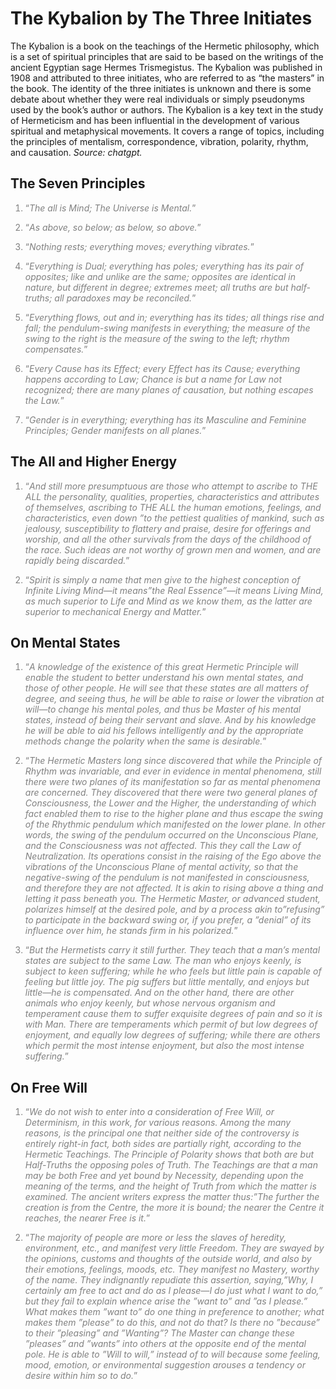 # The Kybalion by The Three Initiates

The Kybalion is a book on the teachings of the Hermetic philosophy, which is a set of spiritual principles that are said to be based on the writings of the ancient Egyptian sage Hermes Trismegistus. The Kybalion was published in 1908 and attributed to three initiates, who are referred to as "the masters" in the book. The identity of the three initiates is unknown and there is some debate about whether they were real individuals or simply pseudonyms used by the book's author or authors. The Kybalion is a key text in the study of Hermeticism and has been influential in the development of various spiritual and metaphysical movements. It covers a range of topics, including the principles of mentalism, correspondence, vibration, polarity, rhythm, and causation. *Source: chatgpt.*

## The Seven Principles

::: {style="color: gray"}
1. "*The all is Mind; The Universe is Mental.*"
:::

::: {style="color: gray"}
2. "*As above, so below; as below, so above.*"
:::

::: {style="color: gray"}
3. "*Nothing rests; everything moves; everything vibrates.*"
:::

::: {style="color: gray"}
4. "*Everything is Dual; everything has poles; everything has its pair of opposites; like and unlike are the same; opposites are identical in nature, but different in degree; extremes meet; all truths are but half-truths; all paradoxes may be reconciled.*"
:::

::: {style="color: gray"}
5. "*Everything flows, out and in; everything has its tides; all things rise and fall; the pendulum-swing manifests in everything; the measure of the swing to the right is the measure of the swing to the left; rhythm compensates.*"
:::

::: {style="color: gray"}
6. "*Every Cause has its Effect; every Effect has its Cause; everything happens according to Law; Chance is but a name for Law not recognized; there are many planes of causation, but nothing escapes the Law.*"
:::

::: {style="color: gray"}
7. "*Gender is in everything; everything has its Masculine and Feminine Principles; Gender manifests on all planes.*"
:::

## The All and Higher Energy
::: {style="color: gray"}
1. "*And still more presumptuous are those who attempt to ascribe to THE ALL the personality, qualities, properties, characteristics and attributes of themselves, ascribing to THE ALL the human emotions, feelings, and characteristics, even down "to the pettiest qualities of mankind, such as jealousy, susceptibility to flattery and praise, desire for offerings and worship, and all the other survivals from the days of the childhood of the race. Such ideas are not worthy of grown men and women, and are rapidly being discarded.*"
:::

::: {style="color: gray"}
2. "*Spirit is simply a name that men give to the highest conception of Infinite Living Mind---it means"the Real Essence"---it means Living Mind, as much superior to Life and Mind as we know them, as the latter are superior to mechanical Energy and Matter.*"
:::

## On Mental States

::: {style="color: gray"}
1. "*A knowledge of the existence of this great Hermetic Principle will enable the student to better understand his own mental states, and those of other people. He will see that these states are all matters of degree, and seeing thus, he will be able to raise or lower the vibration at will---to change his mental poles, and thus be Master of his mental states, instead of being their servant and slave. And by his knowledge he will be able to aid his fellows intelligently and by the appropriate methods change the polarity when the same is desirable.*"
:::

::: {style="color: gray"}
2. "*The Hermetic Masters long since discovered that while the Principle of Rhythm was invariable, and ever in evidence in mental phenomena, still there were two planes of its manifestation so far as mental phenomena are concerned. They discovered that there were two general planes of Consciousness, the Lower and the Higher, the understanding of which fact enabled them to rise to the higher plane and thus escape the swing of the Rhythmic pendulum which manifested on the lower plane. In other words, the swing of the pendulum occurred on the Unconscious Plane, and the Consciousness was not affected. This they call the Law of Neutralization. Its operations consist in the raising of the Ego above the vibrations of the Unconscious Plane of mental activity, so that the negative-swing of the pendulum is not manifested in consciousness, and therefore they are not affected. It is akin to rising above a thing and letting it pass beneath you. The Hermetic Master, or advanced student, polarizes himself at the desired pole, and by a process akin to"refusing" to participate in the backward swing or, if you prefer, a "denial" of its influence over him, he stands firm in his polarized.*"
:::

::: {style="color: gray"}
3. "*But the Hermetists carry it still further. They teach that a man's mental states are subject to the same Law. The man who enjoys keenly, is subject to keen suffering; while he who feels but little pain is capable of feeling but little joy. The pig suffers but little mentally, and enjoys but little---he is compensated. And on the other hand, there are other animals who enjoy keenly, but whose nervous organism and temperament cause them to suffer exquisite degrees of pain and so it is with Man. There are temperaments which permit of but low degrees of enjoyment, and equally low degrees of suffering; while there are others which permit the most intense enjoyment, but also the most intense suffering.*"
:::

## On Free Will

::: {style="color: gray"}
1. "*We do not wish to enter into a consideration of Free Will, or Determinism, in this work, for various reasons. Among the many reasons, is the principal one that neither side of the controversy is entirely right-in fact, both sides are partially right, according to the Hermetic Teachings. The Principle of Polarity shows that both are but Half-Truths the opposing poles of Truth. The Teachings are that a man may be both Free and yet bound by Necessity, depending upon the meaning of the terms, and the height of Truth from which the matter is examined. The ancient writers express the matter thus:"The further the creation is from the Centre, the more it is bound; the nearer the Centre it reaches, the nearer Free is it.*"
:::


::: {style="color: gray"}
2. "*The majority of people are more or less the slaves of heredity, environment, etc., and manifest very little Freedom. They are swayed by the opinions, customs and thoughts of the outside world, and also by their emotions, feelings, moods, etc. They manifest no Mastery, worthy of the name. They indignantly repudiate this assertion, saying,"Why, I certainly am free to act and do as I please---I do just what I want to do," but they fail to explain whence arise the "want to" and "as I please." What makes them "want to" do one thing in preference to another; what makes them "please" to do this, and not do that? Is there no "because" to their "pleasing" and "Wanting"? The Master can change these "pleases" and "wants" into others at the opposite end of the mental pole. He is able to "Will to will," instead of to will because some feeling, mood, emotion, or environmental suggestion arouses a tendency or desire within him so to do.*"
:::
